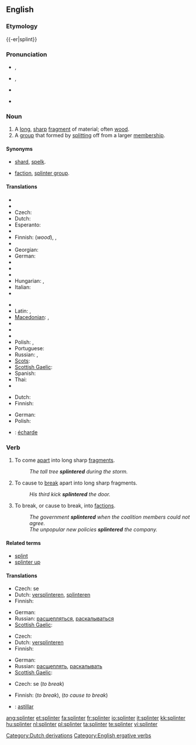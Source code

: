 {{was wotd|2009|February|1}}
==English==
{{wikipedia|dab=splinter}}

===Etymology===
{{-er|splint}}

===Pronunciation===
* {{a|UK}} {{IPA|/ˈsplɪn.tə/}}, {{SAMPA|/"splIn.t@/}}
* {{a|US}} {{IPA|/ˈsplɪn.tɚ/}}, {{SAMPA|"splIn.t@`/}}
*: {{audio|en-us-splinter.ogg|Audio (US)}}
* {{a|Southern US}} {{IPA|/ˈsplɪn.ɚ/}}
* {{rhymes|ɪntə(r)}}

===Noun===
{{en-noun}}

# A [[long]], [[sharp]] [[fragment]] of material; often [[wood]].
# A [[group]] that formed by [[split]]ting off from a larger [[membership]].

====Synonyms====
* {{sense|long sharp fragment}} [[shard]], [[spelk]].
* {{sense|group formed by splitting}} [[faction]], [[splinter group]].

====Translations====
{{trans-top|long, sharp fragment of material; often wood}}
* {{trreq|Arabic}}
* {{trreq|Armenian}}
* Czech: {{t-|cs|tříska|f}}
* Dutch: {{t+|nl|splinter}}
* Esperanto: {{t-|eo|splito|xs=Esperanto}}
* {{trreq|Estonian}}
* Finnish: {{t-|fi|säle}} (''wood''), {{t+|fi|sirpale}}, {{t-|fi|pirstale}}
* {{trreq|French}}
* Georgian: {{t|ka|კვარი|tr=kvari|sc=Geor}}
* German: {{t+|de|Splitter|m}}
* {{trreq|Greek}}
* {{trreq|Hebrew}}
* {{trreq|Hindi}}
* Hungarian: {{t|hu|forgács}},  {{t+|hu|szálka}}
* Italian: {{t-|it|scheggia|f}}
* {{trreq|Japanese}}
{{trans-mid}}
* {{trreq|Korean}}
* Latin: {{t|la|assula|f}},  {{t|la|schidia|f}}
* [[Macedonian]]: {{t-|mk|спица|f|tr=spíca|sc=Cyrl|xs=Macedonian}},  {{t|mk|деланка|f|tr=délanka|sc=Cyrl|xs=Macedonian}}
* {{trreq|Mandarin}}
* {{trreq|Old English}}
* {{trreq|Persian}}
* Polish: {{t|pl|odłamek|m}}, {{t|pl|drzazga|f}}
* Portuguese: {{t|pt|farpa|f}}
* Russian: {{t|ru|щепка|f|sc=Cyrl|tr=š'épka}}, {{t|ru|заноза|f|tr=zanóza|sc=Cyrl}}
* [[Scots]]: {{tø|sco|spail|xs=Scots}}
* [[Scottish Gaelic]]: {{t-|gd|spealg|f|xs=Scottish Gaelic}}
* Spanish: {{t-|es|astilla|f}}
* Thai: {{t|th|เสี้ยน|tr=sîan|sc=Thai}}
* {{trreq|Turkish}}
{{trans-bottom}}

{{trans-top|a group that formed by splitting off from a larger membership}}
* Dutch: {{t|nl|splintergroep}}
* Finnish: {{t|fi|sirpaleryhmä}}
{{trans-mid}}
* German: {{t|de|Splittergruppe|m}}
* Polish: {{t|pl|odłam|m}}
{{trans-bottom}}

{{checktrans-top}}
* {{ttbc|French}}: [[écharde]] {{m}}
{{trans-bottom}}

===Verb===
{{en-verb}}

# {{intransitive}} To come [[apart]] into long sharp [[fragment]]s.
#: ''The tall tree '''splintered''' during the storm.''
# {{transitive}} To cause to [[break]] apart into long sharp fragments.
#: ''His third kick '''splintered''' the door.''
# {{figurative|of a group}} To break, or cause to break, into [[faction]]s.
#: ''The government '''splintered''' when the coalition members could not agree.''
#: ''The unpopular new policies '''splintered''' the company.''

====Related terms====
* [[splint]]
* [[splinter up]]

====Translations====
{{trans-top|to come apart into splinters}}
* Czech: {{t-|cs|štěpit}} se
* Dutch: [[versplinteren]], [[splinteren]]
* Finnish: {{t+|fi|hajota}} {{t-|fi|säle|alt=säleiksi}}
{{trans-mid}}
* German: {{t-|de|zersplittern}}
* Russian: [[расщепляться]], [[раскалываться]]
* [[Scottish Gaelic]]: {{t-|gd|spealg|xs=Scottish Gaelic}}
{{trans-bottom}}

{{trans-top|to cause to break apart into splinters}}
* Czech: {{t-|cs|štípat}}
* Dutch: [[versplinteren]]
* Finnish: {{t+|fi|hajottaa}}
{{trans-mid}}
* German: {{t-|de|zersplittern}}
* Russian: [[расщеплять]], [[раскалывать]]
* [[Scottish Gaelic]]: {{t-|gd|spealg|xs=Scottish Gaelic}}
{{trans-bottom}}

{{trans-top|to break or cause to break into factions}}
* Czech: {{t-|cs|odštěpit}} se (''to break'')
{{trans-mid}}
* Finnish: {{t+|fi|hajota}} (''to break''), {{t+|fi|hajottaa}} (''to cause to break'')
{{trans-bottom}}

{{checktrans-top}}
* {{ttbc|Spanish}}: [[astillar]]
{{trans-bottom}}

[[Category:Dutch derivations]]
[[Category:English ergative verbs]]

[[ang:splinter]]
[[et:splinter]]
[[fa:splinter]]
[[fr:splinter]]
[[io:splinter]]
[[it:splinter]]
[[kk:splinter]]
[[hu:splinter]]
[[nl:splinter]]
[[pl:splinter]]
[[ta:splinter]]
[[te:splinter]]
[[vi:splinter]]